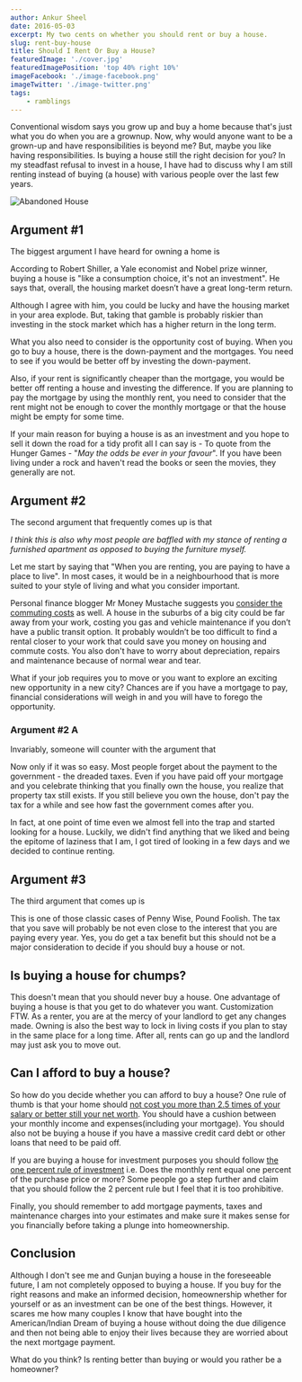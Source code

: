 ```yaml
---
author: Ankur Sheel
date: 2016-05-03
excerpt: My two cents on whether you should rent or buy a house.
slug: rent-buy-house
title: Should I Rent Or Buy a House?
featuredImage: './cover.jpg'
featuredImagePosition: 'top 40% right 10%'
imageFacebook: './image-facebook.png'
imageTwitter: './image-twitter.png'
tags:
    - ramblings
---
```



Conventional wisdom says you grow up and buy a home because that's just what you do when you are a grownup. Now, why would anyone want to be a grown-up and have responsibilities is beyond me? But, maybe you like having responsibilities. Is buying a house still the right decision for you? In my steadfast refusal to invest in a house, I have had to discuss why I am still renting instead of buying (a house) with various people over the last few years.

![Abandoned House](./cover.jpg)

## Argument #1

The biggest argument I have heard for owning a home is

<Quote quote="It's an investement." />

According to Robert Shiller, a Yale economist and Nobel prize winner, buying a house is "like a consumption choice, it's not an investment". He says that, overall, the housing market doesn’t have a great long-term return.

Although I agree with him, you could be lucky and have the housing market in your area explode. But, taking that gamble is probably riskier than investing in the stock market which has a higher return in the long term.

What you also need to consider is the opportunity cost of buying. When you go to buy a house, there is the down-payment and the mortgages. You need to see if you would be better off by investing the down-payment.

Also, if your rent is significantly cheaper than the mortgage, you would be better off renting a house and investing the difference. If you are planning to pay the mortgage by using the monthly rent, you need to consider that the rent might not be enough to cover the monthly mortgage or that the house might be empty for some time.

If your main reason for buying a house is as an investment and you hope to sell it down the road for a tidy profit all I can say is - To quote from the Hunger Games - "_May the odds be ever in your favour_". If you have been living under a rock and haven't read the books or seen the movies, they generally are not.

## Argument #2

The second argument that frequently comes up is that

<Quote quote="When you rent, you own nothing. When you buy, you eventually own the house." />

_I think this is also why most people are baffled with my stance of renting a furnished apartment as opposed to buying the furniture myself._

Let me start by saying that "When you are renting, you are paying to have a place to live". In most cases, it would be in a neighbourhood that is more suited to your style of living and what you consider important.

Personal finance blogger Mr Money Mustache suggests you [consider the commuting costs](http://www.mrmoneymustache.com/2015/07/27/rent-vs-buy/) as well. A house in the suburbs of a big city could be far away from your work, costing you gas and vehicle maintenance if you don’t have a public transit option. It probably wouldn’t be too difficult to find a rental closer to your work that could save you money on housing and commute costs. You also don't have to worry about depreciation, repairs and maintenance because of normal wear and tear.

What if your job requires you to move or you want to explore an exciting new opportunity in a new city? Chances are if you have a mortgage to pay, financial considerations will weigh in and you will have to forego the opportunity.

### Argument #2 A

Invariably, someone will counter with the argument that

<Quote quote="But Ankur, if you buy a house, you will eventually pay it off and it will be yours." />

Now only if it was so easy. Most people forget about the payment to the government - the dreaded taxes. Even if you have paid off your mortgage and you celebrate thinking that you finally own the house, you realize that property tax still exists. If you still believe you own the house, don't pay the tax for a while and see how fast the government comes after you.

In fact, at one point of time even we almost fell into the trap and started looking for a house. Luckily, we didn't find anything that we liked and being the epitome of laziness that I am, I got tired of looking in a few days and we decided to continue renting.

## Argument #3

The third argument that comes up is

<Quote quote="You save on tax when you buy a house." />

This is one of those classic cases of Penny Wise, Pound Foolish. The tax that you save will probably be not even close to the interest that you are paying every year. Yes, you do get a tax benefit but this should not be a major consideration to decide if you should buy a house or not.

## Is buying a house for chumps?

This doesn't mean that you should never buy a house. One advantage of buying a house is that you get to do whatever you want. Customization FTW. As a renter, you are at the mercy of your landlord to get any changes made. Owning is also the best way to lock in living costs if you plan to stay in the same place for a long time. After all, rents can go up and the landlord may just ask you to move out.

## Can I afford to buy a house?

So how do you decide whether you can afford to buy a house? One rule of thumb is that your home should [not cost you more than 2.5 times of your salary or better still your net worth](http://www.mymoneyblog.com/4-different-rules-of-thumb-for-how-much-house-you-can-afford.html). You should have a cushion between your monthly income and expenses(including your mortgage). You should also not be buying a house if you have a massive credit card debt or other loans that need to be paid off.

If you are buying a house for investment purposes you should follow [the one percent rule of investment](http://affordanything.com/2012/01/25/income-property/) i.e. Does the monthly rent equal one percent of the purchase price or more? Some people go a step further and claim that you should follow the 2 percent rule but I feel that it is too prohibitive.

Finally, you should remember to add mortgage payments, taxes and maintenance charges into your estimates and make sure it makes sense for you financially before taking a plunge into homeownership.

## Conclusion

Although I don't see me and Gunjan buying a house in the foreseeable future, I am not completely opposed to buying a house. If you buy for the right reasons and make an informed decision, homeownership whether for yourself or as an investment can be one of the best things. However, it scares me how many couples I know that have bought into the American/Indian Dream of buying a house without doing the due diligence and then not being able to enjoy their lives because they are worried about the next mortgage payment.

What do you think? Is renting better than buying or would you rather be a homeowner?
